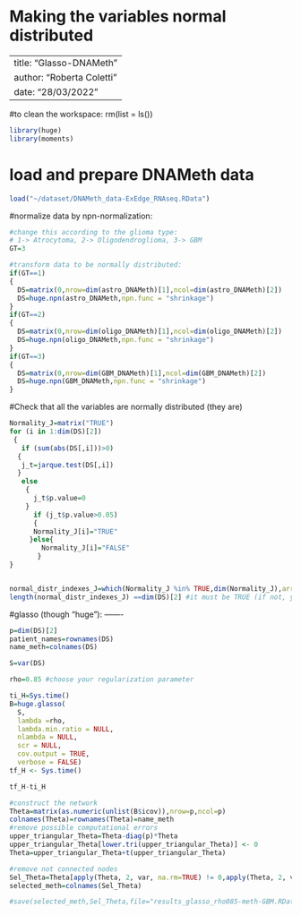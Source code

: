 # Making the variables normal distributed 

---
title: "Glasso-DNAMeth"
author: "Roberta Coletti"
date: "28/03/2022"
---
#to clean the workspace: rm(list = ls())
```r
library(huge)
library(moments)

```

# load and prepare DNAMeth data
```r
load("~/dataset/DNAMeth_data-ExEdge_RNAseq.RData")
```
#normalize data by npn-normalization:

```r
#change this according to the glioma type:
# 1-> Atrocytoma, 2-> Oligodendroglioma, 3-> GBM
GT=3

#transform data to be normally distributed:
if(GT==1)
{
  DS=matrix(0,nrow=dim(astro_DNAMeth)[1],ncol=dim(astro_DNAMeth)[2])
  DS=huge.npn(astro_DNAMeth,npn.func = "shrinkage")
}
if(GT==2)
{
  DS=matrix(0,nrow=dim(oligo_DNAMeth)[1],ncol=dim(oligo_DNAMeth)[2])
  DS=huge.npn(oligo_DNAMeth,npn.func = "shrinkage")
}
if(GT==3)
{
  DS=matrix(0,nrow=dim(GBM_DNAMeth)[1],ncol=dim(GBM_DNAMeth)[2])
  DS=huge.npn(GBM_DNAMeth,npn.func = "shrinkage")
}

```

#Check that all the variables are normally distributed (they are)
```r
Normality_J=matrix("TRUE")
for (i in 1:dim(DS)[2])
 {
   if (sum(abs(DS[,i]))>0)
  {
   j_t=jarque.test(DS[,i])
  }
   else 
    {
      j_t$p.value=0
    }
      if (j_t$p.value>0.05)
      {
      Normality_J[i]="TRUE"
     }else{        
        Normality_J[i]="FALSE"
       }
}


normal_distr_indexes_J=which(Normality_J %in% TRUE,dim(Normality_J),arr.ind=T)
length(normal_distr_indexes_J) ==dim(DS)[2] #it must be TRUE (if not, you should reduce the dataset to only the normally distributed variables before applying glasso)
```


#glasso (though "huge"): -------
```r
p=dim(DS)[2]
patient_names=rownames(DS)
name_meth=colnames(DS)

S=var(DS)

rho=0.85 #choose your regularization parameter 

ti_H=Sys.time()
B=huge.glasso(
  S,
  lambda =rho,
  lambda.min.ratio = NULL,
  nlambda = NULL,
  scr = NULL,
  cov.output = TRUE,
  verbose = FALSE)
tf_H <- Sys.time()

tf_H-ti_H

#construct the network
Theta=matrix(as.numeric(unlist(B$icov)),nrow=p,ncol=p)
colnames(Theta)=rownames(Theta)=name_meth
#remove possible computational errors
upper_triangular_Theta=Theta-diag(p)*Theta
upper_triangular_Theta[lower.tri(upper_triangular_Theta)] <- 0
Theta=upper_triangular_Theta+t(upper_triangular_Theta)

#remove not connected nodes
Sel_Theta=Theta[apply(Theta, 2, var, na.rm=TRUE) != 0,apply(Theta, 2, var, na.rm=TRUE) != 0]
selected_meth=colnames(Sel_Theta)

#save(selected_meth,Sel_Theta,file="results_glasso_rho085-meth-GBM.RData") #uncomment this line to save your outcomes

```